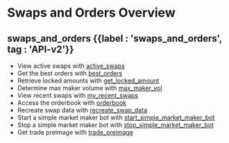 
# Swaps and Orders Overview

## swaps\_and\_orders {{label : 'swaps_and_orders', tag : 'API-v2'}}

*   View active swaps with [active\_swaps](/komodo-defi-framework/api/v20/swaps_and_orders/active_swaps/)
*   Get the best orders with [best\_orders](/komodo-defi-framework/api/v20/swaps_and_orders/best_orders/)
*   Retrieve locked amounts with [get\_locked\_amount](/komodo-defi-framework/api/v20/swaps_and_orders/get_locked_amount/)
*   Determine max maker volume with [max\_maker\_vol](/komodo-defi-framework/api/v20/swaps_and_orders/max_maker_vol/)
*   View recent swaps with [my\_recent\_swaps](/komodo-defi-framework/api/v20/swaps_and_orders/my_recent_swaps/)
*   Access the orderbook with [orderbook](/komodo-defi-framework/api/v20/swaps_and_orders/orderbook/)
*   Recreate swap data with [recreate\_swap\_data](/komodo-defi-framework/api/v20/swaps_and_orders/recreate_swap_data/)
*   Start a simple market maker bot with [start\_simple\_market\_maker\_bot](/komodo-defi-framework/api/v20/swaps_and_orders/start_simple_market_maker_bot/)
*   Stop a simple market maker bot with [stop\_simple\_market\_maker\_bot](/komodo-defi-framework/api/v20/swaps_and_orders/stop_simple_market_maker_bot/)
*   Get trade preimage with [trade\_preimage](/komodo-defi-framework/api/v20/swaps_and_orders/trade_preimage/)
